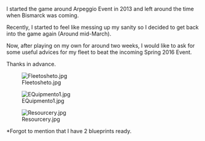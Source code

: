 <p style="font-weight:normal;margin-top:1em;margin-bottom:1em;">I started the game around Arpeggio Event in 2013 and left around the time when Bismarck was coming.</p>

<p style="font-weight:normal;">Recently, I started to feel like messing up my sanity so I decided to get back into the game again (Around mid-March).</p>

<p style="font-weight:normal;">Now, after <span style="font-weight:normal;">playing on my own for around two weeks, I would like to ask for some useful advices for my fleet to beat the incoming Spring 2016 Event.</span></p>

<p style="font-weight:normal;">Thanks in advance.</p>

<p style="font-weight:normal;margin-top:1em;margin-bottom:1em;">[[File:Fleetosheto.jpg|left]]</p>

<p style="font-weight:normal;margin-top:1em;margin-bottom:1em;">
</p>

<p style="font-weight:normal;margin-top:1em;margin-bottom:1em;">
</p>

<p style="font-weight:normal;margin-top:1em;margin-bottom:1em;">
</p>

<p style="font-weight:normal;margin-top:1em;margin-bottom:1em;">
</p>

<p style="font-weight:normal;margin-top:1em;margin-bottom:1em;">
</p>

<p style="font-weight:normal;margin-top:1em;margin-bottom:1em;">
</p>

<p style="font-weight:normal;margin-top:1em;margin-bottom:1em;">
</p>

<p style="font-weight:normal;margin-top:1em;margin-bottom:1em;">
</p>

<p style="font-weight:normal;margin-top:1em;margin-bottom:1em;">
</p>

<p style="font-weight:normal;margin-top:1em;margin-bottom:1em;">
</p>

<p style="font-weight:normal;margin-top:1em;margin-bottom:1em;">
</p>

<p style="font-weight:normal;margin-top:1em;margin-bottom:1em;">
</p>

<p style="font-weight:normal;margin-top:1em;margin-bottom:1em;">
</p>

<p style="font-weight:normal;margin-top:1em;margin-bottom:1em;">
</p>

<p style="font-weight:normal;margin-top:1em;margin-bottom:1em;">
</p>

<p style="font-weight:normal;margin-top:1em;margin-bottom:1em;">
</p>

<p style="font-weight:normal;margin-top:1em;margin-bottom:1em;">
</p>

<p style="font-weight:normal;margin-top:1em;margin-bottom:1em;">
</p>

<p style="font-weight:normal;margin-top:1em;margin-bottom:1em;">
</p>

<p style="font-weight:normal;margin-top:1em;margin-bottom:1em;">
</p>

<p style="font-weight:normal;margin-top:1em;margin-bottom:1em;">
</p>

<p style="font-weight:normal;margin-top:1em;margin-bottom:1em;">
</p>

<p style="font-weight:normal;margin-top:1em;margin-bottom:1em;">
</p>

<p style="font-weight:normal;margin-top:1em;margin-bottom:1em;">
</p>

<p style="font-weight:normal;margin-top:1em;margin-bottom:1em;">
</p>

<p style="font-weight:normal;margin-top:1em;margin-bottom:1em;">
</p>

<p style="font-weight:normal;margin-top:1em;margin-bottom:1em;">
</p>

<p style="font-weight:normal;margin-top:1em;margin-bottom:1em;">[[File:EQuipmento1.jpg|left]]</p>

<p style="font-weight:normal;margin-top:1em;margin-bottom:1em;">
</p>

<p style="font-weight:normal;margin-top:1em;margin-bottom:1em;">
</p>

<p style="font-weight:normal;margin-top:1em;margin-bottom:1em;">
</p>

<p style="font-weight:normal;margin-top:1em;margin-bottom:1em;">
</p>

<p style="font-weight:normal;margin-top:1em;margin-bottom:1em;">
</p>

<p style="font-weight:normal;margin-top:1em;margin-bottom:1em;">
</p>

<p style="font-weight:normal;margin-top:1em;margin-bottom:1em;">
</p>

<p style="font-weight:normal;margin-top:1em;margin-bottom:1em;">
</p>

<p style="font-weight:normal;margin-top:1em;margin-bottom:1em;">
</p>

<p style="font-weight:normal;margin-top:1em;margin-bottom:1em;">
</p>

<p style="font-weight:normal;margin-top:1em;margin-bottom:1em;">
</p>

<p style="font-weight:normal;margin-top:1em;margin-bottom:1em;">
</p>

<p style="font-weight:normal;margin-top:1em;margin-bottom:1em;">
</p>

<p style="font-weight:normal;margin-top:1em;margin-bottom:1em;">
</p>

<p style="font-weight:normal;margin-top:1em;margin-bottom:1em;">
</p>

<p style="font-weight:normal;margin-top:1em;margin-bottom:1em;">
</p>

<p style="font-weight:normal;margin-top:1em;margin-bottom:1em;">
</p>

<p style="font-weight:normal;margin-top:1em;margin-bottom:1em;">
</p>

<p style="font-weight:normal;margin-top:1em;margin-bottom:1em;">
</p>

<p style="font-weight:normal;margin-top:1em;margin-bottom:1em;">
</p>

<p style="font-weight:normal;margin-top:1em;margin-bottom:1em;">
</p>

<p style="font-weight:normal;margin-top:1em;margin-bottom:1em;">[[File:Resourcery.jpg|left]]</p>

<p style="font-weight:normal;margin-top:1em;margin-bottom:1em;">*Forgot to mention that I have 2 blueprints ready.</p><ac_metadata title="Fleet check for Spring 2016 Easy mode"> </ac_metadata>